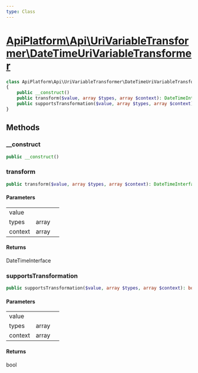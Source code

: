 ```yaml
---
type: Class
---
```


# [ApiPlatform\Api\UriVariableTransformer\DateTimeUriVariableTransformer](/docs/vmain/reference/Api/UriVariableTransformer/DateTimeUriVariableTransformer)



```php
class ApiPlatform\Api\UriVariableTransformer\DateTimeUriVariableTransformer implements `<a href="/docs/vmain/reference/Api/UriVariableTransformerInterface">ApiPlatform\Api\UriVariableTransformerInterface</a>`, `<a href="/docs/vmain/reference/Metadata/UriVariableTransformerInterface">ApiPlatform\Metadata\UriVariableTransformerInterface</a>`
{
    public __construct()
    public transform($value, array $types, array $context): DateTimeInterface
    public supportsTransformation($value, array $types, array $context): bool
}
```
## Methods

### __construct



```php
public __construct()
```

### transform



```php
public transform($value, array $types, array $context): DateTimeInterface
```

#### Parameters

<table><tbody>
<tr><td>value</td><td></td><td></td></tr><tr><td>types</td><td>array</td><td></td></tr><tr><td>context</td><td>array</td><td></td></tr>
</tbody>
</table>

#### Returns

DateTimeInterface

### supportsTransformation



```php
public supportsTransformation($value, array $types, array $context): bool
```

#### Parameters

<table><tbody>
<tr><td>value</td><td></td><td></td></tr><tr><td>types</td><td>array</td><td></td></tr><tr><td>context</td><td>array</td><td></td></tr>
</tbody>
</table>

#### Returns

bool

